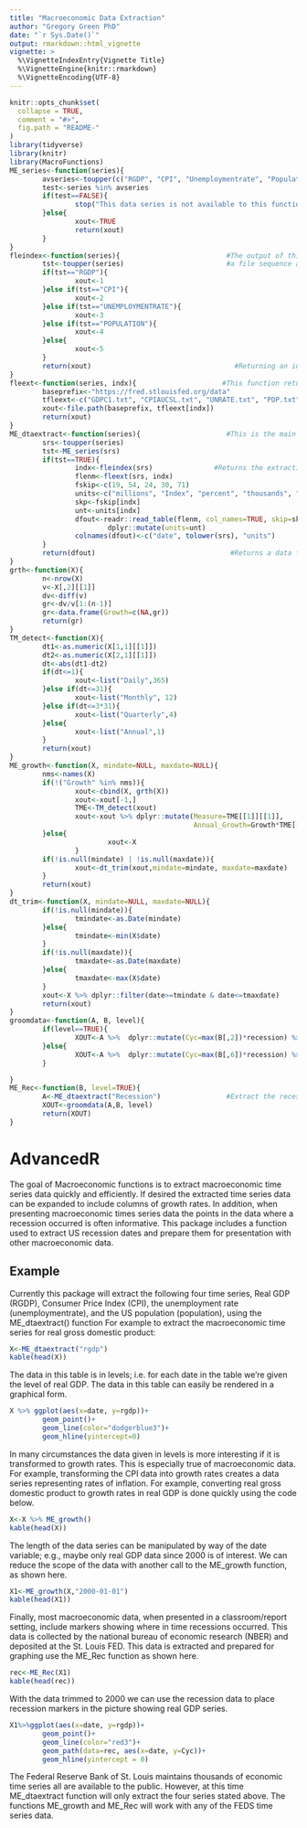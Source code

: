 ```yaml
---
title: "Macroeconomic Data Extraction"
author: "Gregory Green PhD"
date: "`r Sys.Date()`"
output: rmarkdown::html_vignette
vignette: >
  %\VignetteIndexEntry{Vignette Title}
  %\VignetteEngine{knitr::rmarkdown}
  %\VignetteEncoding{UTF-8}
---
```


```r
knitr::opts_chunk$set(
  collapse = TRUE,
  comment = "#>",
  fig.path = "README-"
)
library(tidyverse)
library(knitr)
library(MacroFunctions)
ME_series<-function(series){
        avseries<-toupper(c("RGDP", "CPI", "Unemploymentrate", "Population","Recession"))
        test<-series %in% avseries
        if(test==FALSE){
                stop("This data series is not available to this function")
        }else{
                xout<-TRUE
                return(xout)
        }
}
fleindex<-function(series){                          #The output of this function tells r how to construct
        tst<-toupper(series)                         #a file sequence and a skip variable
        if(tst=="RGDP"){
                xout<-1
        }else if(tst=="CPI"){
                xout<-2
        }else if(tst=="UNEMPLOYMENTRATE"){
                xout<-3
        }else if(tst=="POPULATION"){
                xout<-4
        }else{
                xout<-5
        }
        return(xout)                                   #Returning an index for extracting data
}
fleext<-function(series, indx){                     #This function returns a file extension
        baseprefix<-"https://fred.stlouisfed.org/data"
        tfleext<-c("GDPC1.txt", "CPIAUCSL.txt", "UNRATE.txt", "POP.txt", "USREC.txt")
        xout<-file.path(baseprefix, tfleext[indx])
        return(xout)
}
ME_dtaextract<-function(series){                     #This is the main function
        srs<-toupper(series)
        tst<-ME_series(srs)
        if(tst==TRUE){
                indx<-fleindex(srs)               #Returns the extraction index for the vector index
                flenm<-fleext(srs, indx)
                fskip<-c(19, 54, 24, 30, 71)
                units<-c("millions", "Index", "percent", "thousands", "unit")
                skp<-fskip[indx]
                unt<-units[indx]
                dfout<-readr::read_table(flenm, col_names=TRUE, skip=skp, col_types="Dd") %>%
                        dplyr::mutate(units=unt)
                colnames(dfout)<-c("date", tolower(srs), "units")
        }
        return(dfout)                                 #Returns a data frame with the chosen series
}
grth<-function(X){
        n<-nrow(X)
        v<-X[,2][[1]]
        dv<-diff(v)
        gr<-dv/v[1:(n-1)]
        gr<-data.frame(Growth=c(NA,gr))
        return(gr)
}
TM_detect<-function(X){
        dt1<-as.numeric(X[1,1][[1]])
        dt2<-as.numeric(X[2,1][[1]])
        dt<-abs(dt1-dt2)
        if(dt<=1){
                xout<-list("Daily",365)
        }else if(dt<=31){
                xout<-list("Monthly", 12)
        }else if(dt<=3*31){
                xout<-list("Quarterly",4)
        }else{
                xout<-list("Annual",1)
        }
        return(xout)
}
ME_growth<-function(X, mindate=NULL, maxdate=NULL){
        nms<-names(X)
        if(!("Growth" %in% nms)){
                xout<-cbind(X, grth(X))
                xout<-xout[-1,]
                TME<-TM_detect(xout)
                xout<-xout %>% dplyr::mutate(Measure=TME[[1]][[1]],
                                             Annual_Growth=Growth*TME[[2]][[1]], Measured="Annual")
        }else{
                        xout<-X
                }
        if(!is.null(mindate) | !is.null(maxdate)){
                xout<-dt_trim(xout,mindate=mindate, maxdate=maxdate)
        }
        return(xout)
}
dt_trim<-function(X, mindate=NULL, maxdate=NULL){
        if(!is.null(mindate)){
                tmindate<-as.Date(mindate)
        }else{
                tmindate<-min(X$date)
        }
        if(!is.null(maxdate)){
                tmaxdate<-as.Date(maxdate)
        }else{
                tmaxdate<-max(X$date)
        }
        xout<-X %>% dplyr::filter(date>=tmindate & date<=tmaxdate)
        return(xout)
}
groomdata<-function(A, B, level){
        if(level==TRUE){
                XOUT<-A %>%  dplyr::mutate(Cyc=max(B[,2])*recession) %>% dplyr::filter(date>=min(B$date))
        }else{
                XOUT<-A %>%  dplyr::mutate(Cyc=max(B[,6])*recession) %>% dplyr::filter(date>=min(B$date))
        }

}
ME_Rec<-function(B, level=TRUE){
        A<-ME_dtaextract("Recession")                #Extract the recession data
        XOUT<-groomdata(A,B, level)
        return(XOUT)
}
```

# AdvancedR

The goal of Macroeconomic functions is to extract macroeconomic time series data quickly and efficiently. If desired the extracted time series data can be expanded to include columns of growth rates. In addition, when presenting macroeconomic times series data the points in the data where a recession occurred is often informative. This package includes a function used to extract US recession dates and prepare them for  presentation with other macroeconomic data.

## Example

Currently this package will extract the following four time series, Real GDP (RGDP), Consumer Price Index (CPI), the unemployment rate (unemploymentrate), and the US population (population), using the ME_dtaextract() function For example to extract the macroeconomic time series for real gross domestic product:

```r
X<-ME_dtaextract("rgdp")
kable(head(X))
```

The data in this table is in levels; i.e. for each date in the table we're given the level of real GDP. The data in this table can easily be rendered in a graphical form.

```r
X %>% ggplot(aes(x=date, y=rgdp))+
        geom_point()+
        geom_line(color="dodgerblue3")+
        geom_hline(yintercept=0)
```


In many circumstances the data given in levels is more interesting if it is transformed to growth rates. This is especially true of macroeconomic data. For example, transforming the  CPI data  into growth rates creates a data series representing rates of inflation. For example, converting real  gross domestic product  to growth rates in real GDP is done quickly using the code below.

```r
X<-X %>% ME_growth()
kable(head(X))
```

The length of the data series can be manipulated by way of the date variable; e.g., maybe  only  real GDP data since 2000 is of interest. We can reduce the scope of the data with another call to the ME_growth function, as shown here.

```r
X1<-ME_growth(X,"2000-01-01")
kable(head(X1))
```

Finally, most macroeconomic data, when presented in a classroom/report setting, include markers showing where in time recessions occurred. This data is collected by the national bureau of economic research (NBER) and deposited at the St. Louis FED. This data is extracted and  prepared for graphing use the ME_Rec function as shown here.

```r
rec<-ME_Rec(X1)
kable(head(rec))
```

With the data trimmed to 2000 we can use the recession data to place recession markers in the picture showing real GDP series.

```r
X1%>%ggplot(aes(x=date, y=rgdp))+
        geom_point()+
        geom_line(color="red3")+
        geom_path(data=rec, aes(x=date, y=Cyc))+
        geom_hline(yintercept = 0)
```

The Federal Reserve Bank of St. Louis maintains thousands of economic time series  all are  available to the public. However, at this time ME_dtaextract function will only extract the four series stated above. The functions ME_growth and ME_Rec will work with any of the FEDS time series data.
